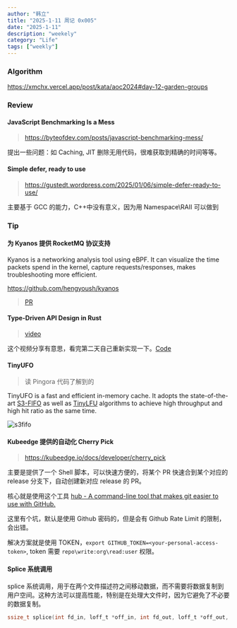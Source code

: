 ```yaml
---
author: "韩立"
title: "2025-1-11 周记 0x005"
date: "2025-1-11"
description: "weekely"
category: "Life"
tags: ["weekly"]
---
```


### Algorithm

https://xmchx.vercel.app/post/kata/aoc2024#day-12-garden-groups

### Review

#### JavaScript Benchmarking Is a Mess

> https://byteofdev.com/posts/javascript-benchmarking-mess/

提出一些问题：如 Caching, JIT 删除无用代码，很难获取到精确的时间等等。

#### Simple defer, ready to use

> https://gustedt.wordpress.com/2025/01/06/simple-defer-ready-to-use/

主要基于 GCC 的能力，C++中没有意义，因为用 Namespace\RAII 可以做到

### Tip

#### 为 Kyanos 提供 RocketMQ 协议支持

Kyanos is a networking analysis tool using eBPF. It can visualize the time packets spend in the kernel, capture requests/responses, makes troubleshooting more efficient.

https://github.com/hengyoush/kyanos

> [PR](https://github.com/hengyoush/kyanos/pull/231)

#### Type-Driven API Design in Rust

> [video](https://www.youtube.com/watch?v=bnnacleqg6k)

这个视频分享有意思，看完第二天自己重新实现一下。[Code](https://github.com/Ysoding/tqdm-rs)

#### TinyUFO

> 读 Pingora 代码了解到的

TinyUFO is a fast and efficient in-memory cache. It adopts the state-of-the-art [S3-FIFO](https://s3fifo.com/) as well as [TinyLFU](https://arxiv.org/abs/1512.00727) algorithms to achieve high throughput and high hit ratio as the same time.

![s3fifo](https://s3fifo.com/assets/images/illustrations/s3fifo_diagram.gif)

#### Kubeedge 提供的自动化 Cherry Pick

> https://kubeedge.io/docs/developer/cherry_pick

主要是提供了一个 Shell 脚本，可以快速方便的，将某个 PR 快速合到某个对应的 release 分支下，自动创建新对应 release 的 PR。

核心就是使用这个工具 [hub - A command-line tool that makes git easier to use with GitHub.](https://github.com/mislav/hub)

这里有个坑，默认是使用 Github 密码的，但是会有 Github Rate Limit 的限制，会出错。

解决方案就是使用 TOKEN，`export GITHUB_TOKEN=<your-personal-access-token>`, token 需要 `repo\write:org\read:user` 权限。

#### Splice 系统调用

splice 系统调用，用于在两个文件描述符之间移动数据，而不需要将数据复制到用户空间。这种方法可以提高性能，特别是在处理大文件时，因为它避免了不必要的数据复制。

```c
ssize_t splice(int fd_in, loff_t *off_in, int fd_out, loff_t *off_out, size_t len, unsigned int flags);
```
